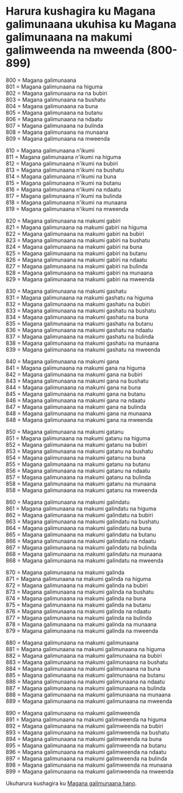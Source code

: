 # Harura kushagira ku Magana galimunaana ukuhisa ku Magana galimunaana na makumi galimweenda na mweenda (800-899)

800 = Magana galimunaana  
801 = Magana galimunaana na higuma  
802 = Magana galimunaana na na bubiri  
803 = Magana galimunaana na bushatu  
804 = Magana galimunaana na buna  
805 = Magana galimunaana na butanu  
806 = Magana galimunaana na ndaatu  
807 = Magana galimunaana na bulinda  
808 = Magana galimunaana na munaana  
809 = Magana galimunaana na mweenda

810 = Magana galimunaana n'ikumi  
811 = Magana galimunaana n'ikumi na higuma  
812 = Magana galimunaana n'ikumi na bubiri  
813 = Magana galimunaana n'ikumi na bushatu  
814 = Magana galimunaana n'ikumi na buna  
815 = Magana galimunaana n'ikumi na butanu  
816 = Magana galimunaana n'ikumi na ndaatu  
817 = Magana galimunaana n'ikumi na bulinda  
818 = Magana galimunaana n'ikumi na munaana  
819 = Magana galimunaana n'ikumi na mweenda

820 = Magana galimunaana na makumi gabiri  
821 = Magana galimunaana na makumi gabiri na higuma  
822 = Magana galimunaana na makumi gabiri na bubiri  
823 = Magana galimunaana na makumi gabiri na bushatu  
824 = Magana galimunaana na makumi gabiri na buna  
825 = Magana galimunaana na makumi gabiri na butanu  
826 = Magana galimunaana na makumi gabiri na ndaatu  
827 = Magana galimunaana na makumi gabiri na bulinda  
828 = Magana galimunaana na makumi gabiri na munaana  
829 = Magana galimunaana na makumi gabiri na mweenda

830 = Magana galimunaana na makumi gashatu  
831 = Magana galimunaana na makumi gashatu na higuma  
832 = Magana galimunaana na makumi gashatu na bubiri  
833 = Magana galimunaana na makumi gashatu na bushatu  
834 = Magana galimunaana na makumi gashatu na buna  
835 = Magana galimunaana na makumi gashatu na butanu  
836 = Magana galimunaana na makumi gashatu na ndaatu  
837 = Magana galimunaana na makumi gashatu na bulinda  
838 = Magana galimunaana na makumi gashatu na munaana  
839 = Magana galimunaana na makumi gashatu na mweenda

840 = Magana galimunaana na makumi gana  
841 = Magana galimunaana na makumi gana na higuma  
842 = Magana galimunaana na makumi gana na bubiri  
843 = Magana galimunaana na makumi gana na bushatu  
844 = Magana galimunaana na makumi gana na buna  
845 = Magana galimunaana na makumi gana na butanu  
846 = Magana galimunaana na makumi gana na ndaatu  
847 = Magana galimunaana na makumi gana na bulinda  
848 = Magana galimunaana na makumi gana na munaana  
848 = Magana galimunaana na makumi gana na mweenda

850 = Magana galimunaana na makumi gatanu  
851 = Magana galimunaana na makumi gatanu na higuma  
852 = Magana galimunaana na makumi gatanu na bubiri  
853 = Magana galimunaana na makumi gatanu na bushatu  
854 = Magana galimunaana na makumi gatanu na buna  
855 = Magana galimunaana na makumi gatanu na butanu  
856 = Magana galimunaana na makumi gatanu na ndaatu  
857 = Magana galimunaana na makumi gatanu na bulinda  
858 = Magana galimunaana na makumi gatanu na munaana  
858 = Magana galimunaana na makumi gatanu na mweenda

860 = Magana galimunaana na makumi galindatu  
861 = Magana galimunaana na makumi galindatu na higuma  
862 = Magana galimunaana na makumi galindatu na bubiri  
863 = Magana galimunaana na makumi galindatu na bushatu  
864 = Magana galimunaana na makumi galindatu na buna  
865 = Magana galimunaana na makumi galindatu na butanu  
866 = Magana galimunaana na makumi galindatu na ndaatu  
867 = Magana galimunaana na makumi galindatu na bulinda  
868 = Magana galimunaana na makumi galindatu na munaana  
868 = Magana galimunaana na makumi galindatu na mweenda

870 = Magana galimunaana na makumi galinda  
871 = Magana galimunaana na makumi galinda na higuma  
872 = Magana galimunaana na makumi galinda na bubiri  
873 = Magana galimunaana na makumi galinda na bushatu  
874 = Magana galimunaana na makumi galinda na buna  
875 = Magana galimunaana na makumi galinda na butanu  
876 = Magana galimunaana na makumi galinda na ndaatu  
877 = Magana galimunaana na makumi galinda na bulinda  
878 = Magana galimunaana na makumi galinda na munaana  
879 = Magana galimunaana na makumi galinda na mweenda

880 = Magana galimunaana na makumi galimunaana  
881 = Magana galimunaana na makumi galimunaana na higuma  
882 = Magana galimunaana na makumi galimunaana na bubiri  
883 = Magana galimunaana na makumi galimunaana na bushatu  
884 = Magana galimunaana na makumi galimunaana na buna  
885 = Magana galimunaana na makumi galimunaana na butanu  
886 = Magana galimunaana na makumi galimunaana na ndaatu  
887 = Magana galimunaana na makumi galimunaana na bulinda  
888 = Magana galimunaana na makumi galimunaana na munaana  
889 = Magana galimunaana na makumi galimunaana na mweenda

890 = Magana galimunaana na makumi galimweenda  
891 = Magana galimunaana na makumi galimweenda na higuma  
892 = Magana galimunaana na makumi galimweenda na bubiri  
893 = Magana galimunaana na makumi galimweenda na bushatu  
894 = Magana galimunaana na makumi galimweenda na buna  
895 = Magana galimunaana na makumi galimweenda na butanu  
896 = Magana galimunaana na makumi galimweenda na ndaatu  
897 = Magana galimunaana na makumi galimweenda na bulinda  
898 = Magana galimunaana na makumi galimweenda na munaana  
899 = Magana galimunaana na makumi galimweenda na mweenda

Ukuharura kushagira ku [Magana galimunaana hano](./magana-galimweenda).
